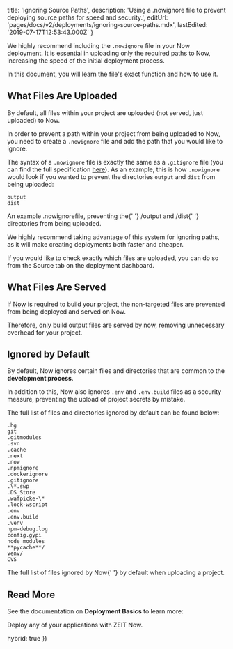 
  title: 'Ignoring Source Paths',
  description:
    'Using a .nowignore file to prevent deploying source paths for speed and security.',
  editUrl: 'pages/docs/v2/deployments/ignoring-source-paths.mdx',
  lastEdited: '2019-07-17T12:53:43.000Z'
}

We highly recommend including the `.nowignore` file in your Now deployment. It is essential in uploading only the required paths to Now, increasing the speed of the initial deployment process.

In this document, you will learn the file's exact function and how to use it.

## What Files Are Uploaded

By default, all files within your project are uploaded (not served, just uploaded) to Now.

In order to prevent a path within your project from being uploaded to Now, you need to create a `.nowignore` file and add the path that you would like to ignore.

The syntax of a `.nowignore` file is exactly the same as a `.gitignore` file (you can find the full specification [here](https://git-scm.com/docs/gitignore#_pattern_format)). As an example, this is how `.nowignore` would look if you wanted to prevent the directories `output` and `dist` from being uploaded:

```
output
dist
```

<Caption>
  An example <InlineCode>.nowignore</InlineCode>file, preventing the{' '}
  <InlineCode>/output</InlineCode> and <InlineCode>/dist</InlineCode>{' '}
  directories from being uploaded.
</Caption>

We highly recommend taking advantage of this system for ignoring paths, as it will make creating deployments both faster and cheaper.

<Note>
  If you would like to check exactly which files are uploaded, you can do so
  from the <P.B>Source</P.B> tab on the deployment dashboard.
</Note>

## What Files Are Served

If [Now](/now) is required to build your project, the non-targeted files are prevented from being deployed and served on Now.

Therefore, only build output files are served by now, removing unnecessary overhead for your project.

## Ignored by Default

By default, Now ignores certain files and directories that are common to the **development process**.

In addition to this, Now also ignores `.env` and `.env.build` files as a security measure, preventing the upload of project secrets by mistake.

The full list of files and directories ignored by default can be found below:

```
.hg
git
.gitmodules
.svn
.cache
.next
.now
.npmignore
.dockerignore
.gitignore
.\*.swp
.DS_Store
.wafpicke-\*
.lock-wscript
.env
.env.build
.venv
npm-debug.log
config.gypi
node_modules
**pycache**/
venv/
CVS
```

<Caption>
  The full list of files ignored by <GenericLink href="/now">Now</GenericLink>{' '}
  by default when uploading a project.
</Caption>

## Read More

See the documentation on **Deployment Basics** to learn more:

<Card title="Deployment Basics" href="/docs/v2/deployments/basics">
  Deploy any of your applications with ZEIT Now.
</Card>

  hybrid: true
})
